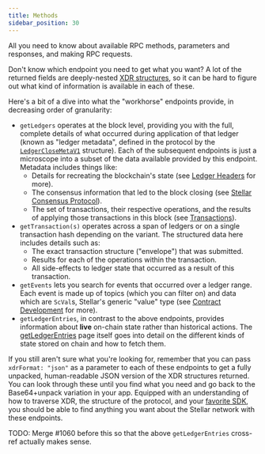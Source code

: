 ```yaml
---
title: Methods
sidebar_position: 30
---
```



All you need to know about available RPC methods, parameters and responses, and making RPC requests.

<DocCardList />

Don't know which endpoint you need to get what you want? A lot of the returned fields are deeply-nested [XDR structures](/docs/learn/encyclopedia/data-format/xdr.mdx#more-about-xdr), so it can be hard to figure out what kind of information is available in each of these.

Here's a bit of a dive into what the "workhorse" endpoints provide, in decreasing order of granularity:

* `getLedgers` operates at the block level, providing you with the full, complete details of what occurred during application of that ledger (known as "ledger metadata", defined in the protocol by the [`LedgerCloseMetaV1`](https://github.com/stellar/stellar-xdr/blob/v22.0/Stellar-ledger.x#L508-L537) structure). Each of the subsequent endpoints is just a microscope into a subset of the data available provided by this endpoint. Metadata includes things like:
  - Details for recreating the blockchain's state (see [Ledger Headers](/docs/learn/encyclopedia/network-configuration/ledger-headers.mdx) for more).
  - The consensus information that led to the block closing (see [Stellar Consensus Protocol](/docs/learn/fundamentals/stellar-consensus-protocol.mdx)).
  - The set of transactions, their respective operations, and the results of applying those transactions in this block (see [Transactions](/docs/learn/fundamentals/transactions/operations-and-transactions)).
* `getTransaction(s)` operates across a span of ledgers or on a single transaction hash depending on the variant. The structured data here includes details such as:
  - The exact transaction structure ("envelope") that was submitted.
  - Results for each of the operations within the transaction.
  - All side-effects to ledger state that occurred as a result of this transaction.
* `getEvents` lets you search for events that occurred over a ledger range. Each event is made up of topics (which you can filter on) and data which are `ScVal`s, Stellar's generic "value" type (see [Contract Development](docs/learn/encyclopedia/contract-development/types/built-in-types) for more).
* `getLedgerEntries`, in contrast to the above endpoints, provides information about **live** on-chain state rather than historical actions. The [getLedgerEntries](./getLedgerEntries.mdx) page itself goes into detail on the different kinds of state stored on chain and how to fetch them.

If you still aren't sure what you're looking for, remember that you can pass `xdrFormat: "json"` as a parameter to each of these endpoints to get a fully unpacked, human-readable JSON version of the XDR structures returned. You can look through these until you find what you need and go back to the Base64+unpack variation in your app. Equipped with an understanding of how to traverse XDR, the structure of the protocol, and your [favorite SDK](/docs/tools/sdks/), you should be able to find anything you want about the Stellar network with these endpoints.

TODO: Merge #1060 before this so that the above `getLedgerEntries` cross-ref actually makes sense.
